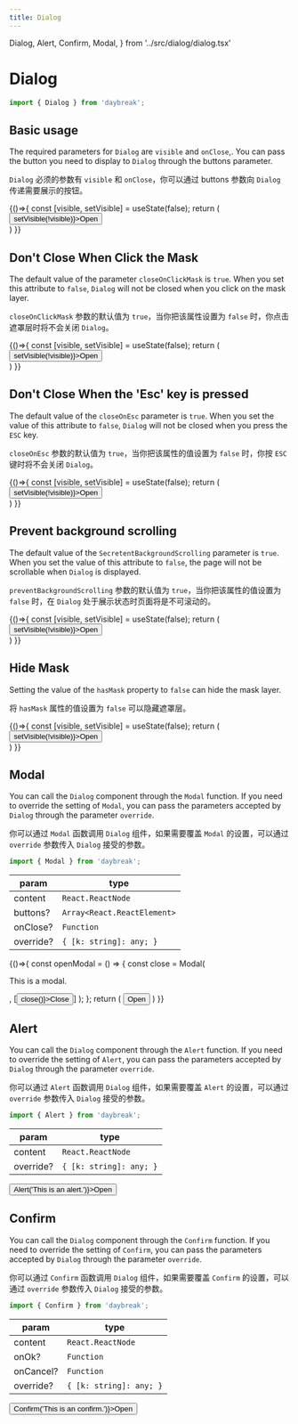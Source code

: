```yaml
---
title: Dialog
---
```


  Dialog,
  Alert,
  Confirm,
  Modal,
} from '../src/dialog/dialog.tsx'

# Dialog


```javascript
import { Dialog } from 'daybreak';
```

## Basic usage

The required parameters for `Dialog` are `visible` and `onClose`,. You can pass the button you need to display to `Dialog` through the buttons parameter.

`Dialog` 必须的参数有 `visible` 和 `onClose`，你可以通过 buttons 参数向 `Dialog` 传递需要展示的按钮。

<Playground>
{()=>{
  const [visible, setVisible] = useState(false);
  return (
    <div>
      <Button type="button" onClick={() => setVisible(!visible)}>Open</Button>
      <Dialog
        visible={visible}
        buttons={
          [
            <Button type="button" onClick={() => setVisible(false)}>Yes</Button>,
            <Button type="button" onClick={() => setVisible(false)}>No</Button>,
          ]
        }
        onClose={() => setVisible(false)}
      >
        hello
      </Dialog>
    </div>
  )
}}
</Playground>

## Don't Close When Click the Mask

The default value of the parameter `closeOnClickMask` is `true`. When you set this attribute to `false`, `Dialog` will not be closed when you click on the mask layer.

`closeOnClickMask` 参数的默认值为 `true`，当你把该属性设置为 `false` 时，你点击遮罩层时将不会关闭 `Dialog`。

<Playground>
{()=>{
  const [visible, setVisible] = useState(false);
  return (
    <div>
      <Button type="button" onClick={() => setVisible(!visible)}>Open</Button>
      <Dialog
        visible={visible}
        buttons={
          [
            <Button type="button" onClick={() => setVisible(false)}>Yes</Button>,
            <Button type="button" onClick={() => setVisible(false)}>No</Button>,
          ]
        }
        onClose={() => setVisible(false)}
        closeOnClickMask={false}
      >
        hello
      </Dialog>
    </div>
  )
}}
</Playground>

## Don't Close When the 'Esc' key is pressed

The default value of the `closeOnEsc` parameter is `true`. When you set the value of this attribute to `false`, `Dialog` will not be closed when you press the `ESC` key.

`closeOnEsc` 参数的默认值为 `true`，当你把该属性的值设置为 `false` 时，你按 `ESC` 键时将不会关闭 `Dialog`。

<Playground>
{()=>{
  const [visible, setVisible] = useState(false);
  return (
    <div>
      <Button type="button" onClick={() => setVisible(!visible)}>Open</Button>
      <Dialog
        visible={visible}
        buttons={
          [
            <Button type="button" onClick={() => setVisible(false)}>Yes</Button>,
            <Button type="button" onClick={() => setVisible(false)}>No</Button>,
          ]
        }
        onClose={() => setVisible(false)}
        closeOnEsc={false}
      >
        hello
      </Dialog>
    </div>
  )
}}
</Playground>

## Prevent background scrolling

The default value of the `SecretentBackgroundScrolling` parameter is `true`. When you set the value of this attribute to `false`, the page will not be scrollable when `Dialog` is displayed.

`preventBackgroundScrolling` 参数的默认值为 `true`，当你把该属性的值设置为 `false` 时，在 `Dialog` 处于展示状态时页面将是不可滚动的。

<Playground>
{()=>{
  const [visible, setVisible] = useState(false);
  return (
    <div>
      <Button type="button" onClick={() => setVisible(!visible)}>Open</Button>
      <Dialog
        visible={visible}
        buttons={
          [
            <Button type="button" onClick={() => setVisible(false)}>Yes</Button>,
            <Button type="button" onClick={() => setVisible(false)}>No</Button>,
          ]
        }
        onClose={() => setVisible(false)}
        preventBackgroundScrolling
      >
        hello
      </Dialog>
    </div>
  )
}}
</Playground>

## Hide Mask

Setting the value of the `hasMask` property to `false` can hide the mask layer.

将 `hasMask` 属性的值设置为 `false` 可以隐藏遮罩层。

<Playground>
{()=>{
  const [visible, setVisible] = useState(false);
  return (
    <div>
      <Button type="button" onClick={() => setVisible(!visible)}>Open</Button>
      <Dialog
        visible={visible}
        hasMask={false}
        buttons={
          [
            <Button type="button" onClick={() => setVisible(false)}>Yes</Button>,
            <Button type="button" onClick={() => setVisible(false)}>No</Button>,
          ]
        }
        onClose={() => setVisible(false)}
      >
        hello
      </Dialog>
    </div>
  )
}}
</Playground>

## Modal

You can call the `Dialog` component through the `Modal` function. If you need to override the setting of `Modal`, you can pass the parameters accepted by `Dialog` through the parameter `override`.

你可以通过 `Modal` 函数调用 `Dialog` 组件，如果需要覆盖 `Modal` 的设置，可以通过 `override` 参数传入 `Dialog` 接受的参数。

```javascript
import { Modal } from 'daybreak';
```

| param | type |
| --- | --- |
| content | `React.ReactNode` |
| buttons? | `Array<React.ReactElement>` |
| onClose? | `Function` |
| override? | `{ [k: string]: any; }` |

<Playground>
  {()=>{
    const openModal = () => {
      const close = Modal(
        <p>This is a modal.</p>,
        [<Button type="button" onClick={() => close()}>Close</Button>]
      );
    };
    return (
      <Button type="button" onClick={openModal}>Open</Button>
    )
  }}
</Playground>

## Alert

You can call the `Dialog` component through the `Alert` function. If you need to override the setting of `Alert`, you can pass the parameters accepted by `Dialog` through the parameter `override`.

你可以通过 `Alert` 函数调用 `Dialog` 组件，如果需要覆盖 `Alert` 的设置，可以通过 `override` 参数传入 `Dialog` 接受的参数。

```javascript
import { Alert } from 'daybreak';
```

| param | type |
| --- | --- |
| content | `React.ReactNode` |
| override? | `{ [k: string]: any; }` |

<Playground>
  <Button type="button" onClick={() => Alert('This is an alert.')}>Open</Button>
</Playground>

## Confirm

You can call the `Dialog` component through the `Confirm` function. If you need to override the setting of `Confirm`, you can pass the parameters accepted by `Dialog` through the parameter `override`.

你可以通过 `Confirm` 函数调用 `Dialog` 组件，如果需要覆盖 `Confirm` 的设置，可以通过 `override` 参数传入 `Dialog` 接受的参数。

```javascript
import { Confirm } from 'daybreak';
```

| param | type |
| --- | --- |
| content | `React.ReactNode` |
| onOk? | `Function` |
| onCancel? | `Function` |
| override? | `{ [k: string]: any; }` |

<Playground>
  <Button type="button" onClick={() => Confirm('This is an confirm.')}>Open</Button>
</Playground>

